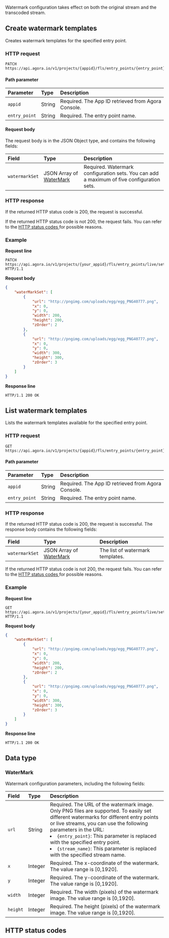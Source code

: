 
Watermark configuration takes effect on both the original stream and the transcoded stream.

## Create watermark templates

Creates watermark templates for the specified entry point.

### HTTP request

```http
PATCH https://api.agora.io/v1/projects/{appid}/fls/entry_points/{entry_point}/settings/watermark
```

#### Path parameter

| Parameter | Type | Description |
| :------------ | :----- | :----------------------------------- |
| `appid` | String | Required. The App ID retrieved from Agora Console. |
| `entry_point` | String | Required. The entry point name. |

#### Request body

The request body is in the JSON Object type, and contains the following fields:

| Field | Type | Description |
| :------------- | :---------------------------------------- | :---------------------------------------- |
| `watermarkSet` | JSON Array of [WaterMark](#watermark) | Required. Watermark configuration sets. You can add a maximum of five configuration sets. |

### HTTP response

If the returned HTTP status code is 200, the request is successful.

If the returned HTTP status code is not 200, the request fails. You can refer to the [HTTP status codes ](#http-code)for possible reasons.

### Example

**Request line**

```http
PATCH https://api.agora.io/v1/projects/{your_appid}/fls/entry_points/live/settings/watermark HTTP/1.1
```

**Request body**

```json
{
    "waterMarkSet": [
        {
            "url": "http://pngimg.com/uploads/egg/egg_PNG40777.png",
            "x": 0,
            "y": 0,
            "width": 200,
            "height": 200,
            "zOrder": 2
        },
        {
            "url": "http://pngimg.com/uploads/egg/egg_PNG40777.png",
            "x": 0,
            "y": 0,
            "width": 300,
            "height": 300,
            "zOrder": 3
        }
    ]
}
```

**Response line**

```http
HTTP/1.1 200 OK
```

## List watermark templates

Lists the watermark templates available for the specified entry point.

### HTTP request

```http
GET https://api.agora.io/v1/projects/{appid}/fls/entry_points/{entry_point}/settings/watermark
```

#### Path parameter

| Parameter | Type | Description |
| :------------ | :----- | :----------------------------------- |
| `appid` | String | Required. The App ID retrieved from Agora Console. |
| `entry_point` | String | Required. The entry point name. |

### HTTP response

If the returned HTTP status code is 200, the request is successful. The response body contains the following fields:

| Field | Type | Description |
| :------------- | :---------------------------------------- | :------------- |
| `watermarkSet` | JSON Array of [WaterMark](#watermark) | The list of watermark templates. |

If the returned HTTP status code is not 200, the request fails. You can refer to the [HTTP status codes ](#http-code)for possible reasons.

### Example

**Request line**

```http
GET https://api.agora.io/v1/projects/{your_appid}/fls/entry_points/live/settings/watermark HTTP/1.1
```

**Request body**

```json
{
    "waterMarkSet": [
        {
            "url": "http://pngimg.com/uploads/egg/egg_PNG40777.png",
            "x": 0,
            "y": 0,
            "width": 200,
            "height": 200,
            "zOrder": 2
        },
        {
            "url": "http://pngimg.com/uploads/egg/egg_PNG40777.png",
            "x": 0,
            "y": 0,
            "width": 300,
            "height": 300,
            "zOrder": 3
        }
    ]
}
```

**Response line**

```http
HTTP/1.1 200 OK
```

## Data type

### WaterMark

Watermark configuration parameters, including the following fields:

| Field | Type | Description |
| :------- | :------ | :----------------------------------------------------------- |
| `url` | String | Required. The URL of the watermark image. Only PNG files are supported. To easily set different watermarks for different entry points or live streams, you can use the following parameters in the URL:<li>`{entry_point}`: This parameter is replaced with the specified entry point.</li><li>`{stream_name}`: This parameter is replaced with the specified stream name.</li> |
| `x` | Integer | Required. The x-coordinate of the watermark. The value range is [0,1920]. |
| `y` | Integer | Required. The y-coordinate of the watermark. The value range is [0,1920]. |
| `width` | Integer | Required. The width (pixels) of the watermark image. The value range is [0,1920]. |
| `height` | Integer | Required. The height (pixels) of the watermark image. The value range is [0,1920]. |


<a name="http-code"></a>
## HTTP status codes

<StatusCode />